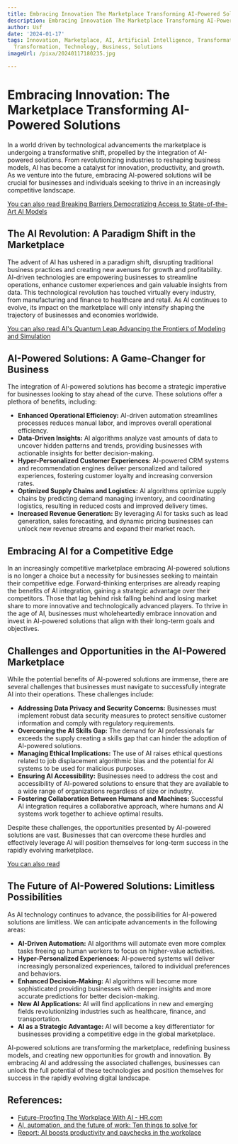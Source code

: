 ```yaml
---
title: Embracing Innovation The Marketplace Transforming AI-Powered Solutions
description: Embracing Innovation The Marketplace Transforming AI-Powered Solutions
author: Usf
date: '2024-01-17'
tags: Innovation, Marketplace, AI, Artificial Intelligence, Transformation, Digital
  Transformation, Technology, Business, Solutions
imageUrl: /pixa/20240117180235.jpg

---
```

# Embracing Innovation: The Marketplace Transforming AI-Powered Solutions

In a world driven by technological advancements the  marketplace is undergoing a transformative shift, propelled by the integration of AI-powered solutions. From revolutionizing industries to reshaping business models, AI has become  a catalyst for innovation, productivity,  and growth.  As we venture into the future, embracing AI-powered solutions will be crucial for businesses  and  individuals seeking to thrive in an increasingly competitive landscape.

[You can also read Breaking Barriers  Democratizing Access to State-of-the-Art AI Models](Breaking%20Barriers%20Democratizing%20Access%20to%20State-of-the-Art%20AI%20Models)


## The AI Revolution: A Paradigm Shift in the Marketplace

The advent of AI has ushered in a  paradigm shift, disrupting traditional business practices and creating new avenues for growth and profitability. AI-driven technologies are empowering businesses to streamline operations, enhance customer  experiences  and gain valuable insights from data. This technological revolution has touched virtually every industry, from manufacturing and finance to  healthcare and retail. As AI continues to evolve, its impact on the  marketplace will only intensify shaping the trajectory of businesses and  economies worldwide.

[You can  also read AI's Quantum  Leap Advancing the Frontiers of Modeling and Simulation](AI%27s%20Quantum%20Leap%20Advancing%20the%20Frontiers%20of%20Modeling%20and%20Simulation)


## AI-Powered Solutions: A  Game-Changer for Business

The integration of AI-powered solutions has become a strategic imperative for businesses looking to stay ahead of the curve. These  solutions offer a plethora of benefits, including:

- **Enhanced Operational Efficiency:** AI-driven automation streamlines processes reduces manual  labor, and improves overall operational efficiency.
-  **Data-Driven  Insights:** AI algorithms analyze vast amounts of data to uncover hidden patterns and trends, providing businesses with actionable  insights for better decision-making.
-  **Hyper-Personalized Customer Experiences:** AI-powered CRM systems and recommendation  engines deliver personalized and tailored experiences, fostering customer loyalty and increasing conversion rates.
- **Optimized Supply Chains  and  Logistics:** AI algorithms optimize supply chains by predicting  demand  managing inventory, and coordinating logistics, resulting in reduced costs and improved delivery times.
- **Increased  Revenue Generation:** By leveraging AI for tasks such as lead generation,  sales forecasting, and dynamic pricing businesses can unlock new revenue streams  and expand their  market reach.

## Embracing AI for a Competitive Edge

In an increasingly competitive marketplace embracing AI-powered solutions is no longer a choice but a necessity for businesses seeking to maintain their competitive edge. Forward-thinking enterprises are already reaping the benefits of AI integration, gaining  a strategic advantage over their competitors. Those  that lag  behind risk falling behind and losing  market share  to more innovative and technologically advanced players. To thrive in the  age of  AI, businesses must wholeheartedly embrace innovation  and invest in AI-powered solutions that align  with their long-term goals and objectives.

## Challenges and Opportunities in the AI-Powered Marketplace

While the potential benefits of AI-powered solutions are immense, there are several challenges that businesses must navigate to  successfully integrate AI into their operations.  These challenges include:

- **Addressing Data  Privacy and Security Concerns:** Businesses must implement robust data  security  measures to protect sensitive customer information and comply with regulatory requirements.
-  **Overcoming the AI Skills Gap:** The demand for AI professionals far exceeds the supply creating a skills gap that can hinder the adoption of AI-powered solutions.
- **Managing Ethical Implications:** The use of  AI raises ethical questions related to job displacement algorithmic bias and the potential for AI  systems to be used for malicious  purposes.
- **Ensuring AI Accessibility:**  Businesses need to address the cost and accessibility of AI-powered solutions to ensure that they are available to a  wide  range of organizations regardless of size or  industry.
-  **Fostering Collaboration  Between Humans  and Machines:** Successful AI  integration requires a collaborative approach, where humans  and AI systems work together to achieve optimal results.

Despite these challenges, the opportunities presented by AI-powered solutions are vast. Businesses that can overcome these hurdles and effectively leverage AI will position themselves for long-term success in the rapidly evolving marketplace.

[You can also read ]()


## The Future of AI-Powered Solutions:  Limitless Possibilities

As AI technology  continues to advance, the possibilities for AI-powered solutions are limitless.  We can anticipate advancements in  the following areas:

- **AI-Driven Automation:** AI algorithms  will automate even more complex tasks freeing up human workers to focus on higher-value activities.
- **Hyper-Personalized Experiences:** AI-powered systems  will deliver increasingly personalized experiences, tailored to individual preferences and behaviors.
- **Enhanced Decision-Making:** AI algorithms will  become more sophisticated providing  businesses with deeper insights and  more  accurate predictions  for  better decision-making.
- **New AI Applications:** AI will find applications in new and emerging fields revolutionizing industries such as healthcare, finance, and transportation.
- **AI  as a Strategic Advantage:** AI will become a key differentiator  for businesses providing a  competitive edge in the global marketplace.

AI-powered solutions are transforming  the marketplace, redefining business models, and creating new opportunities for growth and  innovation. By embracing AI and addressing the associated challenges,  businesses can unlock the full potential  of these technologies and position themselves for success in the rapidly evolving digital landscape.

## References:
- [Future-Proofing The Workplace With AI - HR.com](https://www.hr.com/en/magazines/all_articles/future-proofing-the-workplace-with-ai_lqgvnykq.html)
- [AI, automation, and the future of work: Ten things to solve for](https://www.mckinsey.com/featured-insights/future-of-work/ai-automation-and-the-future-of-work-ten-things-to-solve-for)
- [Report: AI boosts productivity and paychecks in the workplace](https://www.aboutamazon.com/news/aws/how-ai-changes-workplaces-aws-report)
